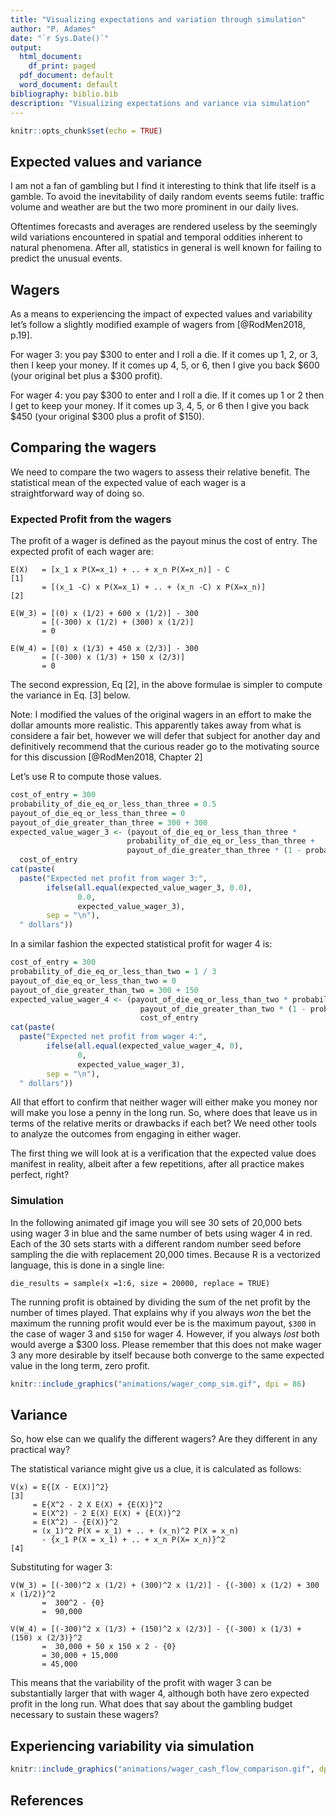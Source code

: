 ```yaml
---
title: "Visualizing expectations and variation through simulation"
author: "P. Adames"
date: "`r Sys.Date()`"
output:
  html_document:
    df_print: paged
  pdf_document: default
  word_document: default
bibliography: biblio.bib
description: "Visualizing expectations and variance via simulation"
---
```


```r
knitr::opts_chunk$set(echo = TRUE)
```

## Expected values and variance

I am not a fan of gambling but I find it interesting to think that life itself is a gamble.
To avoid the inevitability of daily random events seems futile: 
traffic volume and weather are but the two more prominent in our daily lives.

Oftentimes forecasts and averages are rendered useless by the
seemingly wild variations encountered in spatial and temporal oddities inherent to natural phenomena.
After all, statistics in general is well known for failing to predict the unusual events.

## Wagers 

As a means to experiencing the impact of expected values and variability let's follow a slightly modified
example of wagers from [@RodMen2018, p.19].

For wager 3:  you pay $300 to enter and I roll a die. If it comes up 1, 2, or 3, then
I keep your money. If it comes up 4, 5, or 6, then I give you back $600 (your
original bet plus a $300 profit).

For wager 4:  you pay $300 to enter and I roll a die. If it comes up 1 or 2 then I get
to keep your money. If it comes up 3, 4, 5, or 6 then I give you back $450 (your original $300 plus a profit of $150).


## Comparing the wagers

We need to compare the two wagers to assess their relative benefit.
The statistical mean of the expected value of each wager is a  
straightforward way of doing so.

### Expected Profit from the wagers

The profit of a wager is defined as the payout minus the cost of entry.
The expected profit of each wager are:

    E(X)   = [x_1 x P(X=x_1) + .. + x_n P(X=x_n)] - C                                               [1]
           = [(x_1 -C) x P(X=x_1) + .. + (x_n -C) x P(X=x_n)]                                       [2]

    E(W_3) = [(0) x (1/2) + 600 x (1/2)] - 300 
           = [(-300) x (1/2) + (300) x (1/2)]
           = 0

    E(W_4) = [(0) x (1/3) + 450 x (2/3)] - 300
           = [(-300) x (1/3) + 150 x (2/3)]
           = 0

The second expression, Eq [2], in the above formulae is simpler to compute the variance in Eq. [3] below.
 
Note: I modified the values of the original wagers in an effort to make the dollar amounts more
realistic. This apparently takes away from what is considere a fair bet, however we will defer
that subject for another day and definitively recommend that the curious reader go to the motivating 
source for this discussion [@RodMen2018, Chapter 2] 


Let's use R to compute those values.

```r
cost_of_entry = 300
probability_of_die_eq_or_less_than_three = 0.5
payout_of_die_eq_or_less_than_three = 0
payout_of_die_greater_than_three = 300 + 300
expected_value_wager_3 <- (payout_of_die_eq_or_less_than_three *
                          probability_of_die_eq_or_less_than_three +
                          payout_of_die_greater_than_three * (1 - probability_of_die_eq_or_less_than_three)) -
  cost_of_entry
cat(paste(
  paste("Expected net profit from wager 3:",
        ifelse(all.equal(expected_value_wager_3, 0.0),
               0.0, 
               expected_value_wager_3),
        sep = "\n"),
  " dollars"))
```

In a similar fashion the expected statistical profit for wager 4 is:

```r
cost_of_entry = 300
probability_of_die_eq_or_less_than_two = 1 / 3
payout_of_die_eq_or_less_than_two = 0
payout_of_die_greater_than_two = 300 + 150
expected_value_wager_4 <- (payout_of_die_eq_or_less_than_two * probability_of_die_eq_or_less_than_two +
                             payout_of_die_greater_than_two * (1 - probability_of_die_eq_or_less_than_two)) -
                             cost_of_entry
cat(paste(
  paste("Expected net profit from wager 4:",
        ifelse(all.equal(expected_value_wager_4, 0),
               0, 
               expected_value_wager_3),
        sep = "\n"),
  " dollars"))
```

All that effort to confirm that neither wager will either make you money nor 
will make you lose a penny in the long run.
So, where does that leave us in terms of the relative merits or 
drawbacks if each bet?
We need other tools to analyze the outcomes from engaging in either
wager.

The first thing we will look at is a verification that the expected value does manifest 
in reality, albeit after a few repetitions, after all practice makes perfect, right?

### Simulation

In the following animated gif image you will see 30 sets of 20,000 bets using wager 3 in blue
and the same number of bets using wager 4 in red. 
Each of the 30 sets starts with a different random number seed before sampling the die with replacement 20,000 times.
Because R is a vectorized language, this is done in a single line:

    die_results = sample(x =1:6, size = 20000, replace = TRUE)
    
The running profit is obtained by dividing the sum of the net profit by the number of times played.
That explains why if you always _won_ the bet the maximum the running profit would ever be is the maximum payout, 
`$300` in the case of wager 3 and `$150` for wager 4. 
However, if you always _lost_ both would averge a $300 loss.
Please remember that this does not make wager 3 any more desirable by itself because both converge to the 
same expected value in the long term, zero profit.


```r
knitr::include_graphics("animations/wager_comp_sim.gif", dpi = 86)
```


## Variance

So, how else can we qualify the different wagers? Are they different in any practical way?

The statistical variance might give us a clue, it is calculated as follows:

    V(x) = E{[X - E(X)]^2}                                                       [3]
         = E{X^2 - 2 X E(X) + {E(X)}^2
         = E(X^2) - 2 E(X) E(X) + {E(X)}^2
         = E(X^2) - {E(X)}^2
         = (x_1)^2 P(X = x_1) + .. + (x_n)^2 P(X = x_n)                                             
           - {x_1 P(X = x_1) + .. + x_n P(X= x_n)}^2                                                [4]

Substituting for wager 3:

    V(W_3) = [(-300)^2 x (1/2) + (300)^2 x (1/2)] - {(-300) x (1/2) + 300 x (1/2)}^2
           =  300^2 - {0}
           =  90,000

    V(W_4) = [(-300)^2 x (1/3) + (150)^2 x (2/3)] - {(-300) x (1/3) + (150) x (2/3)}^2
           =  30,000 + 50 x 150 x 2 - {0}
           = 30,000 + 15,000 
           = 45,000


This means that the variability of the profit with wager 3 can be substantially larger that with wager 4, although both have zero expected profit in the long run. 
What does that say about the gambling budget necessary to sustain these wagers?


## Experiencing variability via simulation

```r
knitr::include_graphics("animations/wager_cash_flow_comparison.gif", dpi = 86)
```



## References
